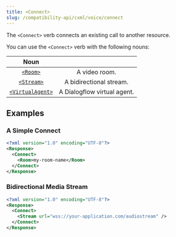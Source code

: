 ---
title: <Connect>
slug: /compatibility-api/cxml/voice/connect
---


The `<Connect>` verb connects an existing call to another resource.

You can use the `<Connect>` verb with the following nouns:

|                    Noun                     |                             |
|:-------------------------------------------:|:---------------------------:|
|         [`<Room>`](./room-noun.mdx)         |        A video room.        |
|         [`<Stream>`](./stream.mdx)          |   A bidirectional stream.   |
| [`<VirtualAgent>`](./virtualagent-noun.mdx) | A Dialogflow virtual agent. |

## Examples

### A Simple Connect

<Tabs groupId="cxml-api">
  <TabItem value="XML">

```xml
<?xml version="1.0" encoding="UTF-8"?>
<Response>
  <Connect>
    <Room>my-room-name</Room>
  </Connect>
</Response>
```

  </TabItem>

</Tabs>

### Bidirectional Media Stream

<Tabs groupId="cxml-api">
  <TabItem value="XML">

```xml
<?xml version="1.0" encoding="UTF-8"?>
<Response>
  <Connect>
    <Stream url="wss://your-application.com/audiostream" />
  </Connect>
</Response>
```

  </TabItem>

</Tabs>
